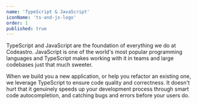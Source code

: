 ```yaml
---
name: 'TypeScript & JavaScript'
iconName: 'ts-and-js-logo'
order: 1
published: true
---
```


TypeScript and JavaScript are the foundation of everything we do at Codeastro. JavaScript is one of the world's most popular programming languages and TypeScript makes working with it in teams and large codebases just that much sweeter.

When we build you a new application, or help you refactor an existing one, we leverage TypeScript to ensure code quality and correctness. It doesn't hurt that it genuinely speeds up your development process through smart code autocompletion, and catching bugs and errors before your users do.
